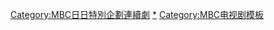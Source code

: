 {{Navbox
|name    = MBC日日特別企劃連續劇
|titlestyle   = background-color:#cc0000; color:#f0b2b2;
|title   = [[File:Munhwa Broadcasting Company.svg|40px|link=文化廣播公司]] [[MBC日日特別企劃連續劇|{{color|white|日日特別企劃連續劇}}]]
|state = <includeonly>collapsed</includeonly>
|groupstyle = background-color:#f0b2b2; 
|belowstyle = background:#f0b2b2;
|group1  = 2013年至2019年
|list1   = {{Navbox subgroup
|groupstyle = background-color:#f0b2b2; 
| group1  = 2013年
|listclass=hlist
| list1   = * [[龜巖許浚]]
* [[帝王之女守百香]]
| group2  = 2014-2015年
| list2   = * [[媽媽的庭院]]
* [[狎鷗亭白夜]] / [[像你的女兒]]
* [[美麗的你]]
| group3  = 2016-2017年
| list3   = * [[工作媽媽，育兒爸爸]]
* [[黃金口袋]] / [[多樣的兒媳]]
}}

|below = 《多樣的兒媳》後期改為只於星期一及二播映。
}}
<includeonly>[[Category:MBC日日特別企劃連續劇]]</includeonly>
<noinclude>
[[Category:MBC日日特別企劃連續劇|*{{PAGENAME}}]]
[[Category:MBC电视剧模板]]
</noinclude>